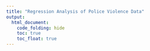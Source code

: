 ```yaml
---
title: "Regression Analysis of Police Violence Data"
output: 
  html_document:
    code_folding: hide
    toc: true
    toc_float: true
---
```


